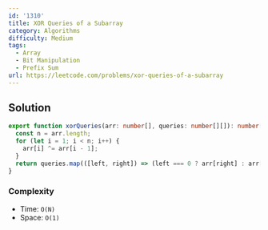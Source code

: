 ```yaml
---
id: '1310'
title: XOR Queries of a Subarray
category: Algorithms
difficulty: Medium
tags:
  - Array
  - Bit Manipulation
  - Prefix Sum
url: https://leetcode.com/problems/xor-queries-of-a-subarray
---
```


## Solution

```typescript showLineNumbers
export function xorQueries(arr: number[], queries: number[][]): number[] {
  const n = arr.length;
  for (let i = 1; i < n; i++) {
    arr[i] ^= arr[i - 1];
  }
  return queries.map(([left, right]) => (left === 0 ? arr[right] : arr[left - 1] ^ arr[right]));
}
```

### Complexity

- Time: `O(N)`
- Space: `O(1)`
